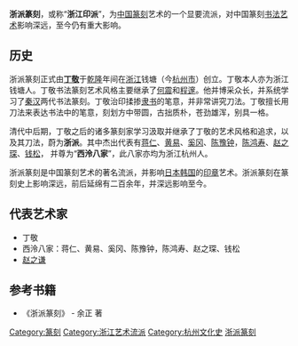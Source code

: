 {{Unreferenced |time=2010-02-15T18:54:03+00:00 }}
'''浙派篆刻'''，或称“'''浙江印派'''”，为[[中国|中国]][[篆刻|篆刻]]艺术的一个显要流派，对中国篆刻[[书法|书法]][[艺术|艺术]]影响深远，至今仍有重大影响。

==历史==

浙派篆刻正式由'''[[丁敬|丁敬]]'''于[[乾隆|乾隆]]年间在[[浙江|浙江]]钱塘（今[[杭州市|杭州市]]）创立。丁敬本人亦为浙江钱塘人。丁敬书法篆刻艺术风格主要继承了[[何震_(明朝)|何震]]和[[程邃|程邃]]。他并博采众长，并系统学习了[[秦朝|秦]][[汉朝|汉]]两代书法篆刻。丁敬治印揉掺[[隶书|隶书]]的笔意，并非常讲究刀法。丁敬擅长用刀法来表达书法中的笔意，刻划方中带圆，古拙质朴，苍劲雄浑，别具一格。

清代中后期，丁敬之后的诸多篆刻家学习汲取并继承了丁敬的艺术风格和追求，以及其刀法，蔚为'''浙派'''。其中杰出代表有[[蒋仁|蒋仁]]、[[黄易|黄易]]、[[奚冈|奚冈]]、[[陈豫钟|陈豫钟]]，[[陈鸿寿|陈鸿寿]]、[[赵之琛|赵之琛]]、[[钱松|钱松]]， 并尊为“'''西泠八家'''”，此八家亦均为浙江杭州人。

浙派篆刻是中国篆刻艺术的著名流派，并影响[[日本|日本]][[韩国|韩国]]的[[印章|印章]]艺术。浙派篆刻在篆刻史上影响深远，前后延绵有二百余年，并深远影响至今。

==代表艺术家==

* 丁敬
* 西泠八家：蒋仁、黄易、奚冈、陈豫钟，陈鸿寿、赵之琛、钱松
* [[赵之谦|赵之谦]]

==参考书籍==
* 《浙派篆刻》 -  余正 著

[[Category:篆刻|Category:篆刻]]
[[Category:浙江艺术流派|Category:浙江艺术流派]]
[[Category:杭州文化史|Category:杭州文化史]]
[[Category:印章|浙派篆刻]]